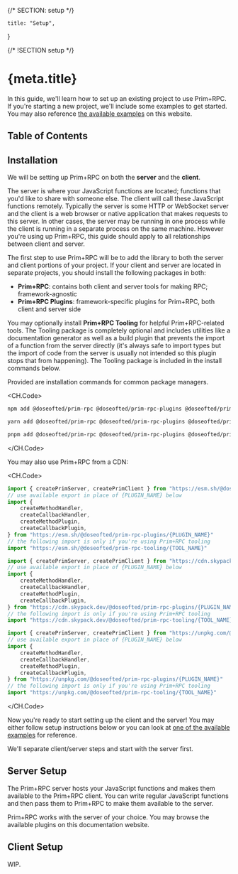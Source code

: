 {/* SECTION: setup */}

	title: "Setup",
}

{/* !SECTION setup */}

# {meta.title}

In this guide, we'll learn how to set up an existing project to use Prim+RPC. If you're starting a new project, we'll
include some examples to get started. You may also reference [the available examples](/docs/examples) on this website.

## Table of Contents

## Installation

We will be setting up Prim+RPC on both the **server** and the **client**.

The server is where your JavaScript functions are located; functions that you'd like to share with someone else. The
client will call these JavaScript functions remotely. Typically the server is some HTTP or WebSocket server and the
client is a web browser or native application that makes requests to this server. In other cases, the server may be
running in one process while the client is running in a separate process on the same machine. However you're using up
Prim+RPC, this guide should apply to all relationships between client and server.

The first step to use Prim+RPC will be to add the library to both the server and client portions of your project. If
your client and server are located in separate projects, you should install the following packages in both:

- **Prim+RPC**: contains both client and server tools for making RPC; framework-agnostic
- **Prim+RPC Plugins**: framework-specific plugins for Prim+RPC, both client and server side

You may optionally install **Prim+RPC Tooling** for helpful Prim+RPC-related tools. The Tooling package is completely
optional and includes utilities like a documentation generator as well as a build plugin that prevents the import of a
function from the server directly (it's always safe to import types but the import of code from the server is usually
not intended so this plugin stops that from happening). The Tooling package is included in the install commands below.

Provided are installation commands for common package managers.

<CH.Code>

```zsh npm
npm add @doseofted/prim-rpc @doseofted/prim-rpc-plugins @doseofted/prim-rpc-tooling
```

```zsh yarn
yarn add @doseofted/prim-rpc @doseofted/prim-rpc-plugins @doseofted/prim-rpc-tooling
```

```zsh pnpm
pnpm add @doseofted/prim-rpc @doseofted/prim-rpc-plugins @doseofted/prim-rpc-tooling
```

</CH.Code>

You may also use Prim+RPC from a CDN:

<CH.Code>

```ts esm.sh
import { createPrimServer, createPrimClient } from "https://esm.sh/@doseofted/prim-rpc"
// use available export in place of {PLUGIN_NAME} below
import {
	createMethodHandler,
	createCallbackHandler,
	createMethodPlugin,
	createCallbackPlugin,
} from "https://esm.sh/@doseofted/prim-rpc-plugins/{PLUGIN_NAME}"
// the following import is only if you're using Prim+RPC tooling
import "https://esm.sh/@doseofted/prim-rpc-tooling/{TOOL_NAME}"
```

```ts skypack.dev
import { createPrimServer, createPrimClient } from "https://cdn.skypack.dev/@doseofted/prim-rpc"
// use available export in place of {PLUGIN_NAME} below
import {
	createMethodHandler,
	createCallbackHandler,
	createMethodPlugin,
	createCallbackPlugin,
} from "https://cdn.skypack.dev/@doseofted/prim-rpc-plugins/{PLUGIN_NAME}"
// the following import is only if you're using Prim+RPC tooling
import "https://cdn.skypack.dev/@doseofted/prim-rpc-tooling/{TOOL_NAME}"
```

```ts unpkg.com
import { createPrimServer, createPrimClient } from "https://unpkg.com/@doseofted/prim-rpc"
// use available export in place of {PLUGIN_NAME} below
import {
	createMethodHandler,
	createCallbackHandler,
	createMethodPlugin,
	createCallbackPlugin,
} from "https://unpkg.com/@doseofted/prim-rpc-plugins/{PLUGIN_NAME}"
// the following import is only if you're using Prim+RPC tooling
import "https://unpkg.com/@doseofted/prim-rpc-tooling/{TOOL_NAME}"
```

</CH.Code>

Now you're ready to start setting up the client and the server! You may either follow setup instructions below or you
can look at [one of the available examples](/docs/examples) for reference.

We'll separate client/server steps and start with the server first.

## Server Setup

The Prim+RPC server hosts your JavaScript functions and makes them available to the Prim+RPC client. You can write
regular JavaScript functions and then pass them to Prim+RPC to make them available to the server.

Prim+RPC works with the server of your choice. You may browse the available plugins on this documentation website.

## Client Setup

WIP.
